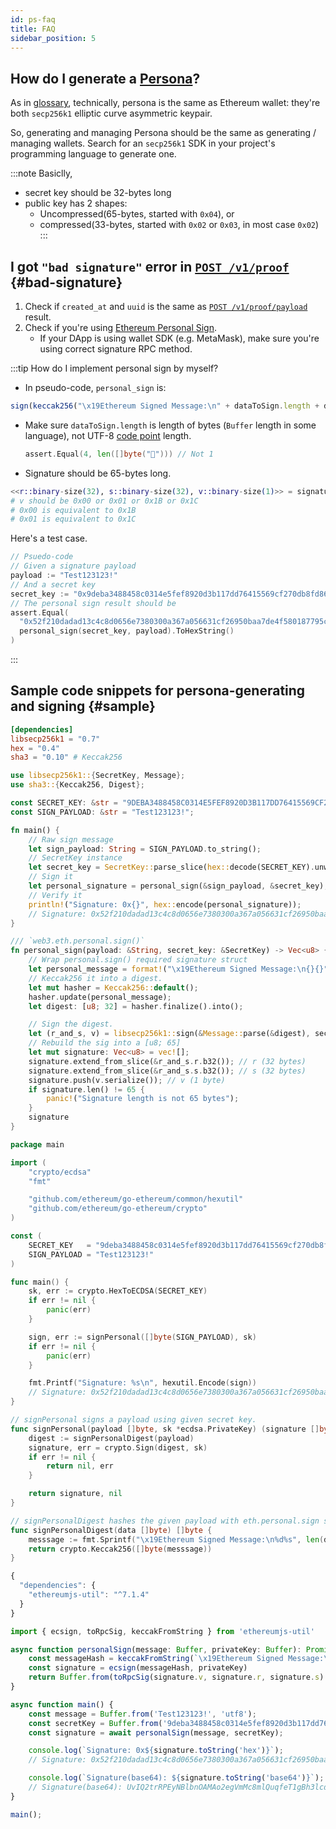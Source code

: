 ```yaml
---
id: ps-faq
title: FAQ
sidebar_position: 5
---
```



## How do I generate a [Persona](ps-glossary#glossary-persona)?

As in [glossary](ps-glossary#glossary-persona), technically, persona
is the same as Ethereum wallet: they're both `secp256k1` elliptic
curve asymmetric keypair.

So, generating and managing Persona should be the same as generating /
managing wallets. Search for an `secp256k1` SDK in your project's
programming language to generate one.

:::note
Basiclly,

- secret key should be 32-bytes long
- public key has 2 shapes:
  - Uncompressed(65-bytes, started with `0x04`), or
  - compressed(33-bytes, started with `0x02` or `0x03`, in most case `0x02`)
:::

## I got `"bad signature"` error in [`POST /v1/proof`](api#proof-add) {#bad-signature}

1. Check if `created_at` and `uuid` is the same as [`POST /v1/proof/payload`](api#proof-payload) result.
2. Check if you're using [Ethereum Personal Sign](https://github.com/ChainSafe/web3.js/blob/1.x/docs/web3-eth-personal.rst#sign).
   - If your DApp is using wallet SDK (e.g. MetaMask), make sure
     you're using correct signature RPC method.

:::tip How do I implement personal sign by myself?
- In pseudo-code, `personal_sign` is:
```javascript
sign(keccak256("\x19Ethereum Signed Message:\n" + dataToSign.length + dataToSign)))
```
- Make sure `dataToSign.length` is length of bytes (`Buffer`
  length in some language), not UTF-8 [code
  point](https://en.wikipedia.org/wiki/Code_point) length.
  ```go
  assert.Equal(4, len([]byte("🐎"))) // Not 1
  ```
- Signature should be 65-bytes long.

```elixir
<<r::binary-size(32), s::binary-size(32), v::binary-size(1)>> = signature_binary
# v should be 0x00 or 0x01 or 0x1B or 0x1C
# 0x00 is equivalent to 0x1B
# 0x01 is equivalent to 0x1C
```

Here's a test case.

```go
// Psuedo-code
// Given a signature payload
payload := "Test123123!"
// And a secret key
secret_key := "0x9deba3488458c0314e5fef8920d3b117dd76415569cf270db8fd864896c02732"
// The personal sign result should be
assert.Equal(
  "0x52f210dadad13c4c8d0656e7380300a367a056631cf26950baa7de4f580187795c76b5fc94de5bd0b8af4d5df432687d900402cba86a12570af56be35ba8d56401",
  personal_sign(secret_key, payload).ToHexString()
)
```
:::

## Sample code snippets for persona-generating and signing {#sample}

<Tabs>
  <TabItem value="rust" label="Rust" default>

```toml title="Cargo.toml"
[dependencies]
libsecp256k1 = "0.7"
hex = "0.4"
sha3 = "0.10" # Keccak256
```

```rust title="src/main.rs"
use libsecp256k1::{SecretKey, Message};
use sha3::{Keccak256, Digest};

const SECRET_KEY: &str = "9DEBA3488458C0314E5FEF8920D3B117DD76415569CF270DB8FD864896C02732";
const SIGN_PAYLOAD: &str = "Test123123!";

fn main() {
    // Raw sign message
    let sign_payload: String = SIGN_PAYLOAD.to_string();
    // SecretKey instance
    let secret_key = SecretKey::parse_slice(hex::decode(SECRET_KEY).unwrap().as_slice()).unwrap();
    // Sign it
    let personal_signature = personal_sign(&sign_payload, &secret_key);
    // Verify it
    println!("Signature: 0x{}", hex::encode(personal_signature));
    // Signature: 0x52f210dadad13c4c8d0656e7380300a367a056631cf26950baa7de4f580187795c76b5fc94de5bd0b8af4d5df432687d900402cba86a12570af56be35ba8d56401
}

/// `web3.eth.personal.sign()`
fn personal_sign(payload: &String, secret_key: &SecretKey) -> Vec<u8> {
    // Wrap personal.sign() required signature struct
    let personal_message = format!("\x19Ethereum Signed Message:\n{}{}", payload.len(), payload);
    // Keccak256 it into a digest.
    let mut hasher = Keccak256::default();
    hasher.update(personal_message);
    let digest: [u8; 32] = hasher.finalize().into();

    // Sign the digest.
    let (r_and_s, v) = libsecp256k1::sign(&Message::parse(&digest), secret_key);
    // Rebuild the sig into a [u8; 65]
    let mut signature: Vec<u8> = vec![];
    signature.extend_from_slice(&r_and_s.r.b32()); // r (32 bytes)
    signature.extend_from_slice(&r_and_s.s.b32()); // s (32 bytes)
    signature.push(v.serialize()); // v (1 byte)
    if signature.len() != 65 {
        panic!("Signature length is not 65 bytes");
    }
    signature
}
```

  </TabItem>
  <TabItem value="go" label="Go">

```go title="cmd/playground.go"
package main

import (
	"crypto/ecdsa"
	"fmt"

	"github.com/ethereum/go-ethereum/common/hexutil"
	"github.com/ethereum/go-ethereum/crypto"
)

const (
	SECRET_KEY   = "9deba3488458c0314e5fef8920d3b117dd76415569cf270db8fd864896c02732"
	SIGN_PAYLOAD = "Test123123!"
)

func main() {
	sk, err := crypto.HexToECDSA(SECRET_KEY)
	if err != nil {
		panic(err)
	}

	sign, err := signPersonal([]byte(SIGN_PAYLOAD), sk)
	if err != nil {
		panic(err)
	}

	fmt.Printf("Signature: %s\n", hexutil.Encode(sign))
	// Signature: 0x52f210dadad13c4c8d0656e7380300a367a056631cf26950baa7de4f580187795c76b5fc94de5bd0b8af4d5df432687d900402cba86a12570af56be35ba8d56401
}

// signPersonal signs a payload using given secret key.
func signPersonal(payload []byte, sk *ecdsa.PrivateKey) (signature []byte, err error) {
	digest := signPersonalDigest(payload)
	signature, err = crypto.Sign(digest, sk)
	if err != nil {
		return nil, err
	}

	return signature, nil
}

// signPersonalDigest hashes the given payload with eth.personal.sign struct.
func signPersonalDigest(data []byte) []byte {
	messsage := fmt.Sprintf("\x19Ethereum Signed Message:\n%d%s", len(data), data)
	return crypto.Keccak256([]byte(messsage))
}
```

  </TabItem>

  <TabItem value="javascript" label="JavaScript">

```js title="package.json"
{
  "dependencies": {
    "ethereumjs-util": "^7.1.4"
  }
}
```

```typescript title="index.ts"
import { ecsign, toRpcSig, keccakFromString } from 'ethereumjs-util'

async function personalSign(message: Buffer, privateKey: Buffer): Promise<Buffer> {
    const messageHash = keccakFromString(`\x19Ethereum Signed Message:\n${message.length}${message}`, 256)
    const signature = ecsign(messageHash, privateKey)
    return Buffer.from(toRpcSig(signature.v, signature.r, signature.s).slice(2), 'hex')
}

async function main() {
    const message = Buffer.from('Test123123!', 'utf8');
    const secretKey = Buffer.from('9deba3488458c0314e5fef8920d3b117dd76415569cf270db8fd864896c02732', 'hex');
    const signature = await personalSign(message, secretKey);

    console.log(`Signature: 0x${signature.toString('hex')}`);
    // Signature: 0x52f210dadad13c4c8d0656e7380300a367a056631cf26950baa7de4f580187795c76b5fc94de5bd0b8af4d5df432687d900402cba86a12570af56be35ba8d5641c

    console.log(`Signature(base64): ${signature.toString('base64')}`);
    // Signature(base64): UvIQ2trRPEyNBlbnOAMAo2egVmMc8mlQuqfeT1gBh3lcdrX8lN5b0LivTV30Mmh9kAQCy6hqElcK9WvjW6jVZBw=
}

main();
```

  </TabItem>
</Tabs>
